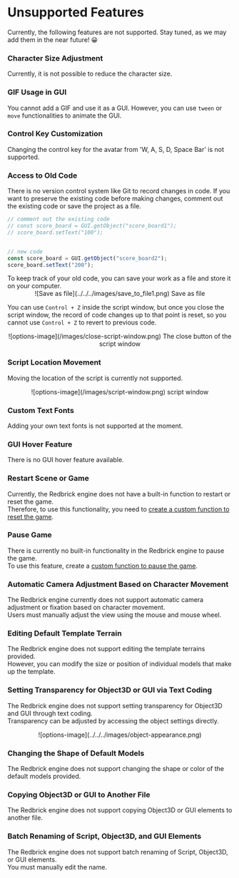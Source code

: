 
# Unsupported Features

Currently, the following features are not supported. Stay tuned, as we may add them in the near future! 😀

<Steps>

### Character Size Adjustment

Currently, it is not possible to reduce the character size.

### GIF Usage in GUI

You cannot add a GIF and use it as a GUI. However, you can use `tween` or `move` functionalities to animate the GUI.

### Control Key Customization

Changing the control key for the avatar from 'W, A, S, D, Space Bar' is not supported.

### Access to Old Code

There is no version control system like Git to record changes in code.
If you want to preserve the existing code before making changes, comment out the existing code or save the project as a file.

```js showLineNumbers filename="You can comment out the existing code and add new code."
// comment out the existing code
// const score_board = GUI.getObject("score_board1");
// score_board.setText("100");


// new code
const score_board = GUI.getObject("score_board2");
score_board.setText("200");
```

<Callout type="info">
  To keep track of your old code, you can save your work as a file and store it
  on your computer.
  <br />
  <center>
    ![Save as file](../../../images/save_to_file1.png) Save as file
  </center>
</Callout>

You can use `Control + Z` inside the script window, but once you close the script window, the record of code changes up to that point is reset, so you cannot use `Control + Z` to revert to previous code.  

<Callout type="info">
  <center>![options-image](/images/close-script-window.png) The close button of the script window</center>
</Callout>

### Script Location Movement

Moving the location of the script is currently not supported.

<Callout type="info">
  <center>![options-image](/images/script-window.png) script window</center>
</Callout>

### Custom Text Fonts

Adding your own text fonts is not supported at the moment.

### GUI Hover Feature

There is no GUI hover feature available.

### Restart Scene or Game

Currently, the Redbrick engine does not have a built-in function to restart or reset the game.  
Therefore, to use this functionality, you need to [create a custom function to reset the game](./questions#how-do-i-create-a-retry-button).

### Pause Game

There is currently no built-in functionality in the Redbrick engine to pause the game.  
To use this feature, create a [custom function to pause the game](./questions#how-do-i-create-a-function-to-pause-the-game).  

### Automatic Camera Adjustment Based on Character Movement

The Redbrick engine currently does not support automatic camera adjustment or fixation based on character movement.  
Users must manually adjust the view using the mouse and mouse wheel.

### Editing Default Template Terrain

The Redbrick engine does not support editing the template terrains provided.  
However, you can modify the size or position of individual models that make up the template.

### Setting Transparency for Object3D or GUI via Text Coding

The Redbrick engine does not support setting transparency for Object3D and GUI through text coding.  
Transparency can be adjusted by accessing the object settings directly.

<Callout type="info">
<center>![options-image](../../../images/object-appearance.png)</center>
</Callout>

### Changing the Shape of Default Models

The Redbrick engine does not support changing the shape or color of the default models provided.

### Copying Object3D or GUI to Another File

The Redbrick engine does not support copying Object3D or GUI elements to another file.  

### Batch Renaming of Script, Object3D, and GUI Elements

The Redbrick engine does not support batch renaming of Script, Object3D, or GUI elements.  
You must manually edit the name.

</Steps>
